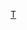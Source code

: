 {{Navbox
| name       = 公司头衔
| title      = {{Link-en|公司职务|Corporate title}}
| state      = {{{state<includeonly>|autocollapse</includeonly>}}}
| listclass  = hlist

| group1     = 决策层
| list1      = 
* [[董事長]]
* [[副董事長]]
* [[代表董事]]
* [[执行董事]]
* [[非执行董事]]
* [[首席执行官|首席执行官（CEO）]]
* {{Link-en|总裁 (公司职务)|President (corporate title)|总裁}}

| group2     = 高层管理
| list2      = 
* [[行政总监|首席行政官（CAO）]]
* [[品牌長|首席品牌官（CBO）]]
* [[首席內容官|首席内容官（CCO）]]
* [[首席技術官|首席技術官（CTO）]]
* [[首席运营官|首席运营官（COO）]]
* [[首席財務官|首席財務官（CFO）]]
* [[創意總監]]
* {{Link-en|发展总监|Development director}}
* {{Link-en|法律总监|General counsel}}
* [[副总裁]]

| group3     = 中层管理
| list3      = 
* [[总经理]]
* [[经理]]
* {{Link-en|客户经理|Account manager}}
* [[監察人|主管]]

| group4     = 相关条目
| list4      =
* [[董事会]]
* [[监事会]]
* [[公司治理]]
* {{Link-en|管理薪酬|Executive compensation}}
* [[人才管理]]
* [[高階管理人員]]
* [[組織創始人]]

}}<noinclude>[[Category:商业与金融模板|T]]</noinclude>